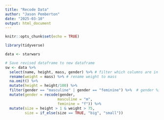 ```yaml
---
title: "Recode Data"
author: "Jason Pemberton"
date: "2025-03-10"
output: html_document
---
```


```r
knitr::opts_chunk$set(echo = TRUE)
```

```r
library(tidyverse)
```

```r
data <- starwars
```

```r

# Save revised dataframe to new dataframe
sw <- data %>% 
  select(name, height, mass, gender) %>% # filter which columns are in new dataframe
  rename(weight = mass) %>% # rename weight to mass
  na.omit() %>% 
  mutate(height = height/100) %>% 
  filter(gender == "masculine" | gender == "feminine") %>%  # gender %in% c("masculine", "feminine")
  mutate(gender = recode(gender,
                        masculine = "m",
                        feminine = "f")) %>% 
  mutate(size = height > 1 & weight > 75,
         size = if_else(size == TRUE, "big", "small"))

```

